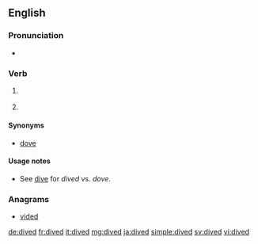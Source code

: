 ==English==

===Pronunciation===
* {{IPA|/ˈdaɪ̪vd/|lang=en}}

===Verb===
{{head|en}}

# {{en-past of|dive}} {{gloss|scuba diving}}
# {{past participle of|dive|lang=en}} {{gloss|jump head-first}}

====Synonyms====
* {{sense|scuba diving}} [[dove]] {{qualifier|US}}

====Usage notes====
* See [[dive]] for ''dived'' vs. ''dove''.

===Anagrams===
* [[vided#English|vided]]

[[de:dived]]
[[fr:dived]]
[[it:dived]]
[[mg:dived]]
[[ja:dived]]
[[simple:dived]]
[[sv:dived]]
[[vi:dived]]